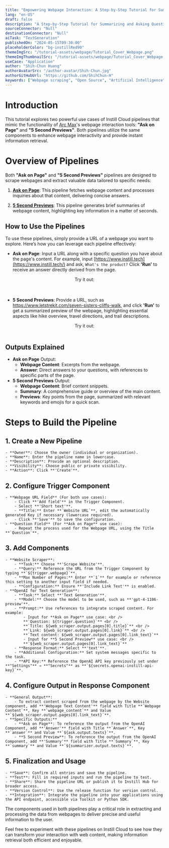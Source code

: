 ```yaml
---
title: "Empowering Webpage Interaction: A Step-by-Step Tutorial for Summarizing and Asking Questions on Webpages"
lang: "en-US"
draft: false
description: "A Step-by-Step Tutorial for Summarizing and Asking Questions on Webpages"
sourceConnector: "Null"
destinationConnector: "Null"
aiTask: "TextGeneration"
publishedOn: "2024-05-15T09:30:00"
placeholderColor: "bg-instillRed90"
themeImgSrc: "/tutorial-assets/webpage/Tutorial_Cover_Webpage.png"
themeImgThumbnailSrc: "/tutorial-assets/webpage/Tutorial_Cover_Webpage.png"
useCase: "Application"
author: "Shih-Chun Huang"
authorAvatarSrc: "/author-avatar/Shih-Chun.jpg"
authorGitHubUrl: "https://github.com/ShihChun-H"
keywords: ["Webpage scraping", "Open Source", "Artificial Intelligence", "Generative AI", "AI Application", "Large Language Model", "Text generation"]
---
```


# Introduction

This tutorial explores two powerful use cases of Instill Cloud pipelines that mimic the functionality of [Arc Max](https://arc.net/max)'s webpage interaction tools: **"Ask on Page"** and **"5 Second Previews"**. Both pipelines utilize the same components to enhance webpage interactivity and provide instant information retrieval.

# **Overview of Pipelines**

Both **"Ask on Page"** and **"5 Second Previews"** pipelines are designed to scrape webpages and extract valuable data tailored to specific needs:

1. **[Ask on Page](https://instill.tech/instill-wombat/pipelines/jumbotron-ask-on-page)**: This pipeline fetches webpage content and processes inquiries about that content, delivering concise answers.

2. **[5 Second Previews](https://instill.tech/instill-wombat/pipelines/jumbotron-webpage-5-sec-previews)**: This pipeline generates brief summaries of webpage content, highlighting key information in a matter of seconds.

## **How to Use the Pipelines**

To use these pipelines, simply provide a URL of a webpage you want to explore. Here’s how you can leverage each pipeline effectively:

- **Ask on Page**: Input a URL along with a specific question you have about the page's content. For example, input [https://www.instill.tech](https://www.instill.tech/) and ask, `What's the product?` Click **'Run'** to receive an answer directly derived from the page.

<center>Try it out:</center>
<br />

<AskOnPage />

<br />

- **5 Second Previews**: Provide a URL, such as https://www.letstrekit.com/seven-sisters-cliffs-walk, and click **'Run'** to get a summarized preview of the webpage, highlighting essential aspects like hike overview, travel directions, and trail descriptions.

<center>Try it out:</center>
<br />

<WebpageSummarization />

## **Outputs Explained**

- **Ask on Page** Output:
    - **Webpage Content**: Excerpts from the webpage.
    - **Answer**: Direct answers to your questions, with references to specific parts of the page.
- **5 Second Previews** Output:
    - **Webpage Content**: Brief content snippets.
    - **Summary**: A comprehensive guide or overview of the main content.
    - **Previews**: Key points from the page, summarized with relevant keywords and emojis for a quick scan.

# **Steps to Build the Pipeline**

## 1. **Create a New Pipeline**
    - **Owner**: Choose the owner (individual or organization).
    - **Name**: Enter the pipeline name in lowercase.
    - **Description**: Provide an optional description.
    - **Visibility**: Choose public or private visibility.
    - **Action**: Click **'Create'**.

<ZoomableImg
src="/tutorial-assets/webpage/T1.png"
alt="Step 1 : Create a New Pipeline"
/>

## 2. **Configure Trigger Component**
    - **Webpage URL Field** (For both use cases):
        - Click **'Add field'** in the Trigger Component.
        - Select **'Short text'**.
        - **Title:** Enter **`Website URL`**, edit the automatically generated Key if necessary (lowercase required).
        - Click **'Save'** to save the configuration.
    - **Question Field** (For **Ask on Page** use case):
        - Repeat the process used for the Webpage URL, using the Title **`Question`**.

<ZoomableImg
src="/tutorial-assets/webpage/T2.png"
alt="Step 2 : Configure Trigger Component"
/>

## 3. **Add Components**
    - **Website Scraper**:
        - **Task:** Choose **'Scrape Website'**.
        - **Query:** Reference the URL from the Trigger Component by typing **`${trigger.webpage}`**.
        - **Max Number of Pages:** Enter **`1`** for example or reference this setting to another input field if needed.
        - **Configuration:** Ensure **'Include Link Text'** is enabled.
    - **OpenAI for Text Generation**:
        - **Task:** Select **'Text Generation'**.
        - **Model:** Choose the model to be used, such as **'gpt-4-1106-preview'**.
        - **Prompt:** Use references to integrate scraped content. For example:
            - Input for **Ask on Page** use case: <br />
            **`Question: ${trigger.question}`** <br />
            **`Title: ${web_scraper.output.pages[0].title}`** <br />
            **`Link: ${web_scraper.output.pages[0].link}`** <br />
            **`Text content: ${web_scraper.output.pages[0].link_text}`**
            - Input for **5 Second Preview** use case: <br />
            **`${web_scraper.output.pages[0].link_text}`**
        - **Response Format:** Select **'text'**.
        - **Additional Configuration:** Set system messages specific to the task.
        - **API Key:** Reference the OpenAI API key previously set under **"Settings"** → **"Secrets"** as **`${secrets.openai-instill-api-key}`**.

<ZoomableImg
src="/tutorial-assets/webpage/T3.png"
alt="Step 3 : Add Components"
/>

## 4. **Configure Output in Response Component**
    - **General Output**:
        - To extract content scraped from the webpage by the Website component, add **'Webpage Text Content'** field with Title **`Webpage Content`**, Key **`webpage_content`** and Value **`${web_scraper.output.pages[0].link_text}`**.
    - **Specific Outputs:**
        - **Ask on Page**: To reference the output from the OpenAI Component, add **'Answer'** field with Title **`Answer`**, Key **`answer`** and Value **`${ask.output.texts}`**.
        - **5 Second Preview**: To reference the output from the OpenAI Component, add **'Summary'** field with Title **`Summary`**, Key **`summary`** and Value **`${summarizer.output.texts}`**.

<ZoomableImg
src="/tutorial-assets/webpage/T4.png"
alt="Step 4 : Configure Output in Response Component"
/>

## 5. **Finalization and Usage**
    - **Save**: Confirm all entries and save the pipeline.
    - **Test**: Fill in required inputs and run the pipeline to test.
    - **Share**: Share the pipeline URL or publish it to Instill Hub for broader access.
    - **Version Control**: Use the release function for version control.
    - **Integration**: Integrate the pipeline into your applications using the API endpoint, accessible via Toolkit or Python SDK.

<ZoomableImg
src="/tutorial-assets/webpage/T5.png"
alt="Step 5 : Finalization and Usage"
/>

The components used in both pipelines play a critical role in extracting and processing the data from webpages to deliver precise and useful information to the user.

Feel free to experiment with these pipelines on Instill Cloud to see how they can transform your interaction with web content, making information retrieval both efficient and enjoyable.

<CtaButton
  text="☁️ Try Instill Cloud Yourself"
  link="https://instill.tech/"
/>